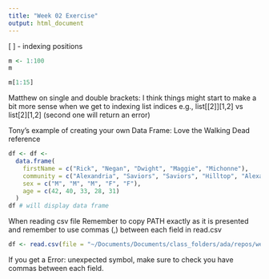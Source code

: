 ```yaml
---
title: "Week 02 Exercise"
output: html_document
---
```


[ ] - indexing positions

```r
m <- 1:100
m

m[1:15]
```
Matthew on single and double brackets: I think things might start to make a bit more sense when we get to indexing list indices e.g., list[[2]][1,2] vs list[2][1,2] (second one will return an error)

Tony's example of creating your own Data Frame: Love the Walking Dead reference

```r
df <- df <-
  data.frame(
    firstName = c("Rick", "Negan", "Dwight", "Maggie", "Michonne"),
    community = c("Alexandria", "Saviors", "Saviors", "Hilltop", "Alexandria"),
    sex = c("M", "M", "M", "F", "F"),
    age = c(42, 40, 33, 28, 31)
  )
df # will display data frame
```

When reading csv file Remember to copy PATH exactly as it is presented and remember to use commas (,) between each field in read.csv

```r
df <- read.csv(file = "~/Documents/Documents/class_folders/ada/repos/week-02-exercise/CPDS-1960-2014-reduced.csv", sep = "," , header = TRUE, stringsAsFactors = FALSE)
```

If you get a Error: unexpected symbol, make sure to check you have commas between each field. 
